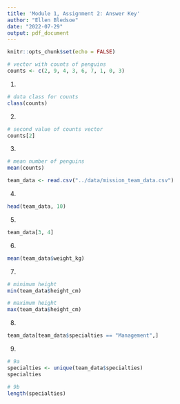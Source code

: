 ```yaml
---
title: 'Module 1, Assignment 2: Answer Key'
author: "Ellen Bledsoe"
date: "2022-07-29"
output: pdf_document
---
```



```r
knitr::opts_chunk$set(echo = FALSE)
```
```r
# vector with counts of penguins
counts <- c(2, 9, 4, 3, 6, 7, 1, 0, 3)
```


1. 
```r
# data class for counts
class(counts)
```

2. 
```r
# second value of counts vector
counts[2]
```

3. 
```r
# mean number of penguins
mean(counts)
```


```r
team_data <- read.csv("../data/mission_team_data.csv")
```

4. 
```r
head(team_data, 10)
```

5. 
```r
team_data[3, 4]
```


6. 
```r
mean(team_data$weight_kg)
```

7. 
```r
# minimum height
min(team_data$height_cm)

# maximum height
max(team_data$height_cm)
```

8.
```r
team_data[team_data$specialties == "Management",]
```


9. 

```r
# 9a
specialties <- unique(team_data$specialties)
specialties

# 9b
length(specialties)
```
